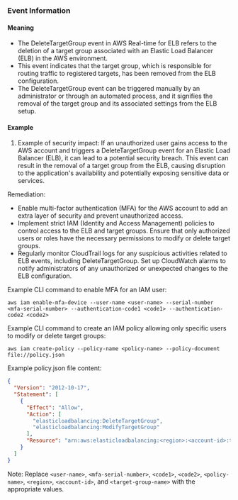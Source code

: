 
### Event Information

#### Meaning

- The DeleteTargetGroup event in AWS Real-time for ELB refers to the deletion of a target group associated with an Elastic Load Balancer (ELB) in the AWS environment.
- This event indicates that the target group, which is responsible for routing traffic to registered targets, has been removed from the ELB configuration.
- The DeleteTargetGroup event can be triggered manually by an administrator or through an automated process, and it signifies the removal of the target group and its associated settings from the ELB setup.

#### Example

1. Example of security impact: If an unauthorized user gains access to the AWS account and triggers a DeleteTargetGroup event for an Elastic Load Balancer (ELB), it can lead to a potential security breach. This event can result in the removal of a target group from the ELB, causing disruption to the application's availability and potentially exposing sensitive data or services.

Remediation:
- Enable multi-factor authentication (MFA) for the AWS account to add an extra layer of security and prevent unauthorized access.
- Implement strict IAM (Identity and Access Management) policies to control access to the ELB and target groups. Ensure that only authorized users or roles have the necessary permissions to modify or delete target groups.
- Regularly monitor CloudTrail logs for any suspicious activities related to ELB events, including DeleteTargetGroup. Set up CloudWatch alarms to notify administrators of any unauthorized or unexpected changes to the ELB configuration.

Example CLI command to enable MFA for an IAM user:
```
aws iam enable-mfa-device --user-name <user-name> --serial-number <mfa-serial-number> --authentication-code1 <code1> --authentication-code2 <code2>
```

Example CLI command to create an IAM policy allowing only specific users to modify or delete target groups:
```
aws iam create-policy --policy-name <policy-name> --policy-document file://policy.json
```

Example policy.json file content:
```json
{
  "Version": "2012-10-17",
  "Statement": [
    {
      "Effect": "Allow",
      "Action": [
        "elasticloadbalancing:DeleteTargetGroup",
        "elasticloadbalancing:ModifyTargetGroup"
      ],
      "Resource": "arn:aws:elasticloadbalancing:<region>:<account-id>:targetgroup/<target-group-name>"
    }
  ]
}
```

Note: Replace `<user-name>`, `<mfa-serial-number>`, `<code1>`, `<code2>`, `<policy-name>`, `<region>`, `<account-id>`, and `<target-group-name>` with the appropriate values.

